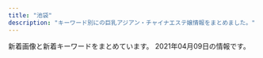 ```yaml
---
title: "池袋"
description: "キーワード別にの巨乳アジアン・チャイナエステ嬢情報をまとめました。"
---
```


新着画像と新着キーワードをまとめています。
2021年04月09日の情報です。

<DmmAffiliateIns />
<KeywordTable
  shops={
    [
    {
        "station": "JR\u6c60\u888b\u99c5\u6771\u53e3",
        "name": "\u6e80\u8db3\u5802",
        "url": "http://es-manzokudou.com/",
        "keywords": {
            "D": 7,
            "88": 2,
            "C": 10,
            "87": 8,
            "84": 1,
            "86": 7
        },
        "img_links": [
            "http://es-manzokudou.com/uploads/4a9bc6863322924a09070162269c7415.jpg",
            "http://es-manzokudou.com/uploads/7b043aa15c9a9920550a2b92ec6be546.jpg",
            "http://es-manzokudou.com/images/index_29.jpg",
            "http://es-manzokudou.com/uploads/200f500725d3f15233d981ad9b5e6b9a.jpg",
            "http://es-manzokudou.com/uploads/40fc21d31595f51aaf89793b1f68617b.jpg",
            "http://es-manzokudou.com/uploads/de54f16df04e0df8ae07ab990b8c9fd2.jpg",
            "http://es-manzokudou.com/uploads/d71f74498ca17396d022ba9a4df966f3.jpg",
            "http://es-manzokudou.com/images/index_11.jpg",
            "http://es-manzokudou.com/images/info_04.png",
            "http://es-manzokudou.com/uploads/4638ddb6f986a671b148647ba616100a.jpg",
            "http://es-manzokudou.com/images/link_09.jpg",
            "http://es-manzokudou.com/images/index_08.jpg",
            "http://es-manzokudou.com/images/index_13.jpg",
            "http://es-manzokudou.com/images/index_28.jpg",
            "http://es-manzokudou.com/images/info_07.png",
            "http://es-manzokudou.com/images/index_16.jpg",
            "http://es-manzokudou.com/uploads/13ab049cc45dea80b43d33b6b7108f00.jpg",
            "http://es-manzokudou.com/images/index_21.jpg",
            "http://es-manzokudou.com/images/index_19.jpg",
            "http://es-manzokudou.com/uploads/6d01aeb80d9d599f91829439c8d1cce9.jpg",
            "http://es-manzokudou.com/uploads/b7f36d45469210b381ecb79a0e05a347.jpg",
            "http://es-manzokudou.com/uploads/c7f77c3ead6ef13dab668a39ed78609c.jpg",
            "http://es-manzokudou.com/images/girls_09.jpg",
            "http://es-manzokudou.com/uploads/88aa8f906b0332cb40ad4429c8e7b758.jpg",
            "http://es-manzokudou.com/images/info_09.png",
            "http://es-manzokudou.com/images/info_02.png",
            "http://es-manzokudou.com/images/index_31.jpg",
            "http://es-manzokudou.com/uploads/f66d763bd48ac5f51969e4311ac7af5c.jpg",
            "http://es-manzokudou.com/images/index_27.jpg",
            "http://es-manzokudou.com/uploads/59a8a61377564fb64b48427e84e4243f.jpg",
            "http://es-manzokudou.com/uploads/ce9c20b274548d8d7fc88ffba3feb6b8.jpg",
            "http://es-manzokudou.com/uploads/e0558d7d118d3983ed620237423a6a17.jpg",
            "http://es-manzokudou.com/images/index_01.jpg",
            "http://es-manzokudou.com/uploads/1e5aff376576a255098bc7597386a028.jpg",
            "http://es-manzokudou.com/images/index_09.jpg",
            "http://es-manzokudou.com/uploads/801bf12e5eb5d7775a0d06c4314059a8.jpg",
            "http://www.cmfm2.jp/images/over_thumb_l.png",
            "http://es-manzokudou.com/uploads/33e3f16ac4ad0cce4991bcbf73f4ed57.jpg",
            "http://es-manzokudou.com/images/info_01.png",
            "http://es-manzokudou.com/images/index_06.jpg",
            "http://es-manzokudou.com/images/index_17.jpg",
            "http://es-manzokudou.com/uploads/8a1fb58d0b110680c2356994ca8efb25.jpg",
            "http://es-manzokudou.com/uploads/7284e4ffc051cbb8c074a8c30390ce68.jpg",
            "http://es-manzokudou.com/uploads/8ec0af3b4889c07ab76ccbed51b2b813.jpg",
            "http://es-manzokudou.com/images/index_05.jpg",
            "http://es-manzokudou.com/images/interior_10.jpg",
            "http://es-manzokudou.com/images/index_15.jpg",
            "http://es-manzokudou.com/uploads/209ba11412c2c128b5dfbdb8cfef6faa.jpg",
            "http://es-manzokudou.com/images/index_07.jpg",
            "http://es-manzokudou.com/images/service_10.jpg",
            "http://es-manzokudou.com/uploads/d0fdd8f6b16eaf7d5013c7d285fed2e3.jpg",
            "http://es-manzokudou.com/uploads/b3126b220ec550d17cf3d4ceaa0d5f91.jpg",
            "http://es-manzokudou.com/uploads/efbc511fca65f9baeae51ee52426cc0e.jpg",
            "http://es-manzokudou.com/images/info_05.png",
            "http://es-manzokudou.com/images/index_22.jpg",
            "http://es-manzokudou.com/uploads/da9811a4171f2ec42d7c9a8567e79d8c.jpg",
            "http://es-manzokudou.com/uploads/9f77b9b12f9cf11fcb013974ba368064.jpg",
            "http://es-manzokudou.com/images/index_04.jpg",
            "http://es-manzokudou.com/uploads/0796672f7c59948334658998a3c55cdb.jpg",
            "http://es-manzokudou.com/images/index_23.jpg",
            "http://es-manzokudou.com/uploads/275d5f397baa63db8424c86d5d6237cf.jpg",
            "http://es-manzokudou.com/uploads/dedff2c11ab7aaa841a9cf2747a8406c.jpg",
            "http://es-manzokudou.com/uploads/36735dc9d436a790f344c57635a3a44f.jpg",
            "http://es-manzokudou.com/uploads/c92c85411d427aeda4e82379f413bfc5.jpg",
            "http://es-manzokudou.com/uploads/356177edff3d3b7efc4a77022debc8aa.jpg",
            "http://es-manzokudou.com/uploads/e29aa67ee54566513e4e34114bfdc7b9.jpg",
            "http://es-manzokudou.com/images/interior_09.jpg",
            "http://es-manzokudou.com/images/girls_11.jpg",
            "http://es-manzokudou.com/uploads/62c2e989f1be95fc8e01be85b464d514.jpg",
            "http://es-manzokudou.com/uploads/848e0db3804d1d3c823537204d67f5aa.jpg",
            "http://es-manzokudou.com/uploads/0b1795e88117182a477ab05f88143541.jpg",
            "http://es-manzokudou.com/uploads/0d826c16062de1388c242e2f77eb7cd6.jpg",
            "http://es-manzokudou.com/uploads/d89fe15ae91cbe6757df76651ba2bafb.jpg",
            "http://es-manzokudou.com/uploads/6eeb47bf176bb33d310cc4b85e6877cd.jpg",
            "http://es-manzokudou.com/images/index_02.jpg",
            "http://es-manzokudou.com/images/index_14.jpg",
            "http://es-manzokudou.com/images/index_03.jpg",
            "http://es-manzokudou.com/images/index_24.jpg",
            "http://es-manzokudou.com/images/index_30.jpg",
            "http://es-manzokudou.com/images/service_09.jpg"
        ]
    },
    {
        "name": "\u30b9\u30de\u30a4\u30eb",
        "url": "http://iris.iest.info/",
        "station": "JR\u6c60\u888b\u99c5\u6771\u53e3",
        "keywords": {},
        "img_links": []
    },
    {
        "img_links": [
            "http://monaliza.xyz/images/gallery_image01b.jpg",
            "http://monaliza.xyz/images/yuki.jpg",
            "http://monaliza.xyz/images/top.jpg",
            "http://monaliza.xyz/images/r03.jpg",
            "http://monaliza.xyz/images/index_c2.jpg",
            "http://monaliza.xyz/images/index_c3.jpg",
            "http://monaliza.xyz/images/mobile.jpg",
            "http://monaliza.xyz/images/aoyi.jpg",
            "http://monaliza.xyz/images/index_c1.jpg",
            "http://monaliza.xyz/images/g7.jpg",
            "http://monaliza.xyz/images/r01.jpg",
            "http://monaliza.xyz/images/g6.jpg",
            "http://monaliza.xyz/images/r04.jpg",
            "http://monaliza.xyz/images/r02.jpg",
            "http://monaliza.xyz/images/g4.jpg"
        ],
        "url": "http://monaliza.xyz/",
        "keywords": {
            "C": 8
        },
        "name": "MONA\u30fbLIZA \u30e2\u30ca\u30fb\u30ea\u30b6",
        "station": "JR\u6c60\u888b\u99c5\u897f\u53e3"
    },
    {
        "img_links": [
            "http://www.coco-8.jp/_src/36741638/4.jpg",
            "http://www.coco-8.jp/_src/36742714/s2.jpg",
            "http://www.coco-8.jp/_src/36746320/sayuri.jpg",
            "http://www.coco-8.jp/_src/36746642/risa.jpg",
            "http://www.coco-8.jp/_src/49977785/wechatimg336_20201102105038881.jpg",
            "http://www.coco-8.jp/_src/36742460/3.jpg",
            "http://www.coco-8.jp/_src/37791754/smartselect_20191212-140919_wechat.jpg",
            "http://www.coco-8.jp/_src/36746692/g3.jpg",
            "http://www.coco-8.jp/_src/37791773/wechatimg437_20201113100952153.jpg",
            "http://www.coco-8.jp/_src/36742461/4.jpg",
            "http://www.coco-8.jp/_src/36742658/s1.jpg",
            "http://www.coco-8.jp/_src/36746633/lineline.png",
            "http://www.coco-8.jp/_src/36742462/5.jpg",
            "http://www.coco-8.jp/_src/36742791/s4.jpg",
            "http://www.coco-8.jp/_src/36742638/b.png",
            "http://www.coco-8.jp/_src/36745880/pic2.jpg",
            "http://www.coco-8.jp/_src/36746395/lineline.png",
            "http://www.coco-8.jp/_src/36742640/b.png",
            "http://www.coco-8.jp/_src/36746331/lineline.png",
            "http://www.coco-8.jp/_src/36741671/2.jpg",
            "http://www.coco-8.jp/_src/49977773/wechatimg437_20201113100952153.jpg",
            "http://www.coco-8.jp/_src/36742630/b.png",
            "http://www.coco-8.jp/_src/37791789/lineline.png",
            "http://www.coco-8.jp/_src/36742459/2.jpg",
            "http://www.coco-8.jp/_src/36742644/sayuri.jpg",
            "http://www.coco-8.jp/_src/49632559/wechatimg336_20201102105038881.jpg",
            "http://www.coco-8.jp/_src/36712010/sayuri.jpg",
            "http://www.coco-8.jp/_src/36741639/2.jpg",
            "http://www.coco-8.jp/_src/36745876/pic1.jpg",
            "http://www.coco-8.jp/_src/36746351/lineline.png",
            "http://www.coco-8.jp/_src/36746397/mei1.jpg",
            "http://www.coco-8.jp/_src/36813492/cam2.jpg",
            "http://www.coco-8.jp/_src/54960396/wechatimg955.jpg",
            "http://www.coco-8.jp/_src/36742458/1.jpg",
            "http://www.coco-8.jp/_src/36746682/g.jpg",
            "http://www.coco-8.jp/_src/36741678/down.png",
            "http://www.coco-8.jp/_src/36746398/mei1.jpg",
            "http://www.coco-8.jp/_src/36746641/risa.jpg",
            "http://www.coco-8.jp/_src/36746644/lineline.png",
            "http://www.coco-8.jp/_src/36741637/3.jpg",
            "http://www.coco-8.jp/_src/36746636/iwa1.jpg",
            "http://www.coco-8.jp/_src/36746346/maya.jpg",
            "http://www.coco-8.jp/_src/49977786/wechatimg336_20201102105038881.jpg",
            "http://www.coco-8.jp/_src/36742780/s3.jpg",
            "http://www.coco-8.jp/_src/36746714/b.png",
            "http://www.coco-8.jp/_src/36741670/1.jpg",
            "http://www.coco-8.jp/_src/36741636/5.jpg",
            "http://www.coco-8.jp/_src/36746704/g5.png",
            "http://www.coco-8.jp/_src/36815290/cam.png",
            "http://www.coco-8.jp/_src/36746379/aki.jpg",
            "http://www.coco-8.jp/_src/36746702/g6.jpg",
            "http://www.coco-8.jp/_src/36813493/cam2.jpg",
            "http://www.coco-8.jp/_src/54960394/lineline.png",
            "http://www.coco-8.jp/_src/54960364/wechatimg955.jpg",
            "http://www.coco-8.jp/_src/36746345/maya.jpg",
            "http://www.coco-8.jp/_src/36742636/b.png",
            "http://www.coco-8.jp/_src/36820891/cam3.png",
            "http://www.coco-8.jp/_src/36746732/road2.png",
            "http://www.coco-8.jp/_src/36742655/down.png",
            "http://www.coco-8.jp/_src/36741673/3.jpg",
            "http://www.coco-8.jp/_src/36741672/4.jpg",
            "http://www.coco-8.jp/_src/49977789/lineline.png",
            "http://www.coco-8.jp/_src/49977665/wechatimg437_20201113100952153.jpg",
            "http://www.coco-8.jp/_src/37791774/wechatimg437_20201113100952153.jpg",
            "http://www.coco-8.jp/_src/36741674/5.jpg",
            "http://www.coco-8.jp/_src/36820892/cam3.png",
            "http://www.coco-8.jp/_src/36746688/g2.jpg",
            "http://www.coco-8.jp/_src/36741640/1.jpg",
            "http://www.coco-8.jp/_src/54960393/wechatimg955.jpg",
            "http://www.coco-8.jp/_src/36743040/s5.jpg",
            "http://www.coco-8.jp/_src/36742642/b.png",
            "http://www.coco-8.jp/_src/36746380/aki.jpg",
            "http://www.coco-8.jp/_src/36746639/lineline.png",
            "http://www.coco-8.jp/_src/49632727/wechatimg336_20201102105038881.jpg",
            "http://www.coco-8.jp/_src/54960397/wechatimg955.jpg",
            "http://www.coco-8.jp/_src/36746635/iwa1.jpg"
        ],
        "url": "http://www.coco-8.jp/",
        "name": "CoCo8 \u30b3\u30b3\u30a8\u30a4\u30c8",
        "keywords": {
            "86": 2,
            "90": 1,
            "88": 1
        },
        "station": "JR\u6c60\u888b\u99c5\u897f\u53e3"
    },
    {
        "name": "\u53f0\u6e7e\u5e78\u904b\u30ea\u30e9\u30af\u30bc\u30fc\u30b7\u30e7\u30f3",
        "keywords": {},
        "img_links": [
            "http://esthe-treat.com/img/sys2.png",
            "http://esthe-treat.com/staff/natumi/01.jpg",
            "http://esthe-treat.com/img/tel.jpg",
            "http://esthe-treat.com/staff/mari/01.jpg",
            "http://esthe-treat.com/img/sysetc.png",
            "http://esthe-treat.com/img/t-t.jpg",
            "http://esthe-treat.com/img/pic.jpg",
            "http://esthe-treat.com/img/cam.jpg",
            "http://esthe-treat.com/img/pc.jpg",
            "http://esthe-treat.com/staff/yuyu/01.jpg",
            "http://esthe-treat.com/img/sys1.png",
            "http://esthe-treat.com/img/t-o.jpg",
            "http://esthe-treat.com/img/tit.jpg",
            "http://esthe-treat.com/img/t-a.jpg",
            "http://esthe-treat.com/img/add.jpg",
            "http://esthe-treat.com/staff/ami/01.jpg",
            "http://esthe-treat.com/img/botton.jpg",
            "http://esthe-treat.com/img/t-r.jpg",
            "http://esthe-treat.com/staff/rena/01.jpg",
            "http://esthe-treat.com/img/adrs.jpg",
            "http://esthe-treat.com/img/t-s.jpg",
            "http://esthe-treat.com/img/info.jpg"
        ],
        "station": "JR\u6c60\u888b\u99c5\u897f\u53e3",
        "url": "http://esthe-treat.com/"
    },
    {
        "keywords": {
            "D": 21,
            "C": 14,
            "83": 21,
            "85": 7,
            "86": 7
        },
        "station": "JR\u6c60\u888b\u99c5\u897f\u53e3",
        "img_links": [
            "http://koi.este.work/b_girl.png",
            "http://koi.este.work/tennai3.jpg",
            "http://koi.este.work/up_5_3_0.jpg",
            "http://koi.este.work/t3.jpg",
            "http://koi.este.work/tennai2.jpg",
            "http://momipara.jp/img/link/momi88.jpg",
            "http://koi.este.work/2/uploadimg/1577672563.jpg",
            "http://koi.este.work/b_news.png",
            "http://koi.este.work/top.jpg",
            "http://koi.este.work/tennai.png",
            "http://koi.este.work/t1.jpg",
            "http://koi.este.work/2/uploadimg/1601879728.jpg",
            "http://koi.este.work/2/uploadimg/1579481243.jpg",
            "http://koi.este.work/tennai4.jpg",
            "http://koi.este.work/2/uploadimg/1565558725.jpg",
            "http://koi.este.work/mens-esthe.png"
        ],
        "url": "http://koi.este.work/",
        "name": "\u604b"
    },
    {
        "url": "https://www.relax-es.net/",
        "name": "New RELAX TIME",
        "keywords": {
            "D": 51,
            "89": 59,
            "88": 56,
            "C": 32,
            "87": 22,
            "F": 31,
            "90": 9,
            "E": 63
        },
        "img_links": [
            "https://www.relax-es.net/img/num3.png",
            "https://www.relax-es.net/w160-p400/img/uploadfile/imgpc01601602443.jpg",
            "https://www.relax-es.net/w200-p300/img/uploadfile/imgpc01601942092.jpg",
            "https://www.relax-es.net/img/uploadfile/imgpc01601602970.jpg",
            "https://www.relax-es.net/img/companioncoment.png",
            "https://www.relax-es.net/w90-p90/img/uploadfile/imgpc01601602443.jpg",
            "https://www.relax-es.net/img/bana04.jpg",
            "https://www.relax-es.net/w200-p300/img/uploadfile/imgpc01601602326.jpg",
            "https://www.relax-es.net/img/uploadfile/imgpc01601602443.jpg",
            "https://www.relax-es.net/w160-p400/img/uploadfile/imgpc01601942092.jpg",
            "https://www.relax-es.net/w160-p400/img/uploadfile/imgpc01601602269.jpg",
            "https://www.relax-es.net/w90-p90/img/uploadfile/imgpc01601942165.jpg",
            "https://www.relax-es.net/img/uploadfile/imgpc01601942105.jpg",
            "https://www.relax-es.net/img/num5.png",
            "https://www.relax-es.net/img/bana01.jpg",
            "https://www.relax-es.net/w160-p400/img/uploadfile/imgpc01601942123.jpg",
            "https://www.relax-es.net/w160-p400/img/uploadfile/imgpc01601603008.jpg",
            "https://www.relax-es.net/img/uploadfile/imgpc01601602188.jpg",
            "https://www.relax-es.net/w90-p90/img/uploadfile/imgpc01608535915.jpg",
            "https://www.relax-es.net/img/uploadfile/imgpc01601602326.jpg",
            "https://www.relax-es.net/img/uploadfile/imgpc01608535716.jpg",
            "https://www.relax-es.net/img/uploadfile/imgpc01601603008.jpg",
            "https://www.relax-es.net/img/uploadfile/img_1601600792.jpg",
            "https://www.relax-es.net/img/kantan.jpg",
            "https://www.relax-es.net/img/uploadfile/imgpc01601602890.jpg",
            "https://www.relax-es.net/img/uploadfile/imgpc01601942142.jpg",
            "https://www.relax-es.net/img/bana03.jpg",
            "https://www.relax-es.net/img/s/area04.png",
            "https://www.relax-es.net/w200-p300/img/uploadfile/imgpc01601602676.jpg",
            "https://www.relax-es.net/img/num2.png",
            "https://www.relax-es.net/w90-p90/img/uploadfile/imgpc01601602676.jpg",
            "https://www.relax-es.net/w160-p400/img/uploadfile/imgpc01601942105.jpg",
            "https://www.relax-es.net/img/uploadfile/imgpc01601601781.jpg",
            "https://www.relax-es.net/img/uploadfile/imgpc01601602676.jpg",
            "https://www.relax-es.net/img/uploadfile/imgpc01601602269.jpg",
            "https://www.relax-es.net/img/area.jpg",
            "https://www.relax-es.net/img/uploadfile/img_1601600707.jpg",
            "https://www.relax-es.net/w160-p400/img/uploadfile/imgpc01601602761.jpg",
            "https://www.relax-es.net/w200-p300/img/uploadfile/imgpc01601942142.jpg",
            "https://www.relax-es.net/w300-p200/img/uploadfile/imgpc01601942105.jpg",
            "https://www.relax-es.net/img/uploadfile/imgpc01608535915.jpg",
            "https://www.relax-es.net/img/bana07.jpg",
            "https://www.relax-es.net/w160-p400/img/uploadfile/imgpc01608535826.jpg",
            "https://www.relax-es.net/img/syscard.png",
            "https://www.relax-es.net/img/uploadfile/imgpc01601602761.jpg",
            "https://www.relax-es.net/img/uploadfile/imgpc01601601975.jpg",
            "https://www.relax-es.net/img/s/area02.png",
            "https://www.relax-es.net/img/bana10.jpg",
            "https://www.relax-es.net/w200-p300/img/uploadfile/imgpc01601942105.jpg",
            "https://www.relax-es.net/img/uploadfile/imgpc01601942092.jpg",
            "https://www.relax-es.net/w160-p400/img/uploadfile/imgpc01601602403.jpg",
            "https://www.relax-es.net/w160-p400/img/uploadfile/imgpc01601602970.jpg",
            "https://www.relax-es.net/img/bana05.jpg",
            "https://www.relax-es.net/w160-p400/img/uploadfile/imgpc01601602326.jpg",
            "https://www.relax-es.net/w160-p400/img/uploadfile/imgpc01601602188.jpg",
            "https://www.relax-es.net/w160-p400/img/uploadfile/imgpc01601602890.jpg",
            "https://www.relax-es.net/w200-p300/img/uploadfile/imgpc01601602890.jpg",
            "https://www.relax-es.net/w160-p400/img/uploadfile/imgpc01601601781.jpg",
            "https://www.relax-es.net/img/uploadfile/imgpc01608535783.jpg",
            "https://www.relax-es.net/img/icon/new.png",
            "https://www.relax-es.net/w200-p80/img/uploadfile/imgpc01601942105.jpg",
            "https://www.relax-es.net/img/bana02.jpg",
            "https://www.relax-es.net/img/num4.png",
            "https://www.relax-es.net/w160-p400/img/uploadfile/imgpc01608535716.jpg",
            "https://www.relax-es.net/w200-p300/img/uploadfile/imgpc01601601781.jpg",
            "https://www.relax-es.net/img/uploadfile/imgpc01601942165.jpg",
            "https://www.relax-es.net/img/s/area03.png",
            "https://www.relax-es.net/w200-p300/img/uploadfile/imgpc01608535915.jpg",
            "https://www.relax-es.net/img/s/area05.png",
            "https://www.relax-es.net/w300-p200/img/uploadfile/imgpc01601602761.jpg",
            "https://www.relax-es.net/w160-p400/img/uploadfile/imgpc01608535915.jpg",
            "https://www.relax-es.net/w160-p400/img/uploadfile/imgpc01601942165.jpg",
            "https://www.relax-es.net/w90-p90/img/uploadfile/imgpc01601942105.jpg",
            "https://www.relax-es.net/img/s/area06.png",
            "https://www.relax-es.net/w200-p300/img/uploadfile/imgpc01601942123.jpg",
            "https://www.relax-es.net/img/uploadfile/imgpc01601942123.jpg",
            "https://www.relax-es.net/w160-p400/img/uploadfile/imgpc01601942142.jpg",
            "https://www.relax-es.net/w230-p230/img/uploadfile/img_1601600792.jpg",
            "https://www.relax-es.net/img/num1.png",
            "https://www.relax-es.net/w160-p400/img/uploadfile/imgpc01601602676.jpg",
            "https://www.relax-es.net/img/uploadfile/1601603998.png",
            "https://www.relax-es.net/w90-p90/img/uploadfile/imgpc01601942092.jpg",
            "https://www.relax-es.net/img/s/area01.png",
            "https://www.relax-es.net/w160-p400/img/uploadfile/imgpc01608535783.jpg",
            "https://www.relax-es.net/w160-p400/img/uploadfile/imgpc01601602016.jpg",
            "https://www.relax-es.net/w160-p400/img/uploadfile/imgpc01601601975.jpg"
        ],
        "station": "JR\u6c60\u888b\u99c5\u897f\u53e3(\u5317)"
    },
    {
        "keywords": {},
        "name": "\u6e80\u6708\u5802",
        "img_links": [],
        "url": "http://mangetsudou.tyo.cm/",
        "station": "JR\u6c60\u888b\u99c5\u897f\u53e3"
    },
    {
        "station": "JR\u6c60\u888b\u99c5\u897f\u53e3(\u5317)",
        "name": "\u30b7\u30e3\u30fc\u30ed\u30c3\u30c8\u59eb",
        "img_links": [
            "http://www.i-rlx.info/images/index_10.jpg",
            "http://www.i-rlx.info/images/info_16.jpg",
            "http://www.i-rlx.info/images/upload/ac8e7ec3ac179feb.jpg",
            "http://www.i-rlx.info/images/upload/eeb5d9caa554018e.jpg",
            "http://www.i-rlx.info/images/upload/22c78aefa047b678.jpg",
            "http://www.i-rlx.info/images/rec.jpg",
            "http://www.i-rlx.info/images/upload/thumb/888936484d714117.jpg",
            "http://www.i-rlx.info/girl/01.jpg",
            "http://www.i-rlx.info/girl/06.jpg",
            "http://www.i-rlx.info/images/upload/thumb/bb8a47bc98c64e87.jpg",
            "http://www.i-rlx.info/images/upload/thumb/bb2bfea87a6127cc.jpg",
            "http://www.i-rlx.info/images/upload/3a57edcf235cfd8e.jpg",
            "http://www.i-rlx.info/images/upload/thumb/ac8e7ec3ac179feb.jpg",
            "http://www.i-rlx.info/images/index_20.jpg",
            "http://www.i-rlx.info/images/upload/c3c01fea3cdcaa08.jpg",
            "http://www.i-rlx.info/images/index_28.jpg",
            "http://www.i-rlx.info/images/index_22.jpg",
            "http://www.i-rlx.info/images/index_11.jpg",
            "http://www.i-rlx.info/images/sub_18.jpg",
            "http://www.i-rlx.info/images/index_24.jpg",
            "http://www.i-rlx.info/images/upload/thumb/b0bbe23232bed8aa.jpg",
            "http://www.i-rlx.info/girl/08.jpg",
            "http://www.i-rlx.info/images/upload/7d800b2f3fde617b.jpg",
            "http://www.i-rlx.info/images/index_31.jpg",
            "http://www.i-rlx.info/images/index_34.jpg",
            "http://www.i-rlx.info/i/room/r03.jpg",
            "http://www.i-rlx.info/images/index_26.jpg",
            "http://www.i-rlx.info/images/upload/b0bbe23232bed8aa.jpg",
            "http://www.i-rlx.info/images/03.jpg",
            "http://www.i-rlx.info/images/upload/bc0752fe4e53b8c6.jpg",
            "http://www.i-rlx.info/images/upload/bb2bfea87a6127cc.jpg",
            "http://www.i-rlx.info/images/upload/thumb/7d800b2f3fde617b.jpg",
            "http://www.i-rlx.info/i/girl/02.jpg",
            "http://www.i-rlx.info/images/index_01.jpg",
            "http://www.i-rlx.info/images/index_04.jpg",
            "http://www.i-rlx.info/images/upload/thumb/3a57edcf235cfd8e.jpg",
            "http://www.i-rlx.info/images/index_07.jpg",
            "http://www.i-rlx.info/images/index_35_01.jpg",
            "http://www.i-rlx.info/images/index_27.jpg",
            "http://www.i-rlx.info/images/upload/dc8f1b616e622b2a.jpg",
            "http://www.i-rlx.info/i/room/r04.jpg",
            "http://www.i-rlx.info/images/index_33.jpg",
            "http://www.i-rlx.info/i/room/r02.jpg",
            "http://www.i-rlx.info/images/index_17.jpg",
            "http://www.i-rlx.info/images/index_14.jpg",
            "http://www.i-rlx.info/images/index_12.jpg",
            "http://www.i-rlx.info/images/upload/19b76df66faf0b12.jpg",
            "http://www.i-rlx.info/images/upload/thumb/22c78aefa047b678.jpg",
            "http://www.i-rlx.info/images/upload/thumb/4d0e657eefdddf42.jpg",
            "http://www.i-rlx.info/images/upload/thumb/95e8548329763630.jpg",
            "http://www.i-rlx.info/images/index_02.jpg",
            "http://www.i-rlx.info/images/index_21.jpg",
            "http://www.i-rlx.info/images/upload/9e42414005a99f48.jpg",
            "http://www.i-rlx.info/i/girl/03.jpg",
            "http://www.i-rlx.info/girl/018.jpg",
            "http://www.i-rlx.info/images/info.jpg",
            "http://www.i-rlx.info/images/index_08.jpg",
            "http://www.i-rlx.info/images/index_23.jpg",
            "http://www.i-rlx.info/images/upload/95e8548329763630.jpg",
            "http://www.i-rlx.info/i/girl/01.jpg",
            "http://www.i-rlx.info/images/index_39.jpg",
            "http://www.i-rlx.info/girl/07.jpg",
            "http://www.i-rlx.info/images/upload/thumb/d9467bde93e01a59.jpg",
            "http://www.i-rlx.info/i/room/r01.jpg",
            "http://www.i-rlx.info/images/index_06.jpg",
            "http://www.i-rlx.info/images/index_29.jpg",
            "http://www.i-rlx.info/images/index_09.jpg",
            "http://www.i-rlx.info/images/upload/thumb/549fe7e03db1e8fc.jpg",
            "http://www.i-rlx.info/girl/04.jpg",
            "http://www.i-rlx.info/images/upload/7b4c8b9d49e714ee.jpg",
            "http://www.i-rlx.info/images/upload/bb8a47bc98c64e87.jpg",
            "http://www.i-rlx.info/images/upload/thumb/bc0752fe4e53b8c6.jpg",
            "http://www.i-rlx.info/images/upload/thumb/7b4c8b9d49e714ee.jpg",
            "http://www.i-rlx.info/girl/05.jpg",
            "http://www.i-rlx.info/images/upload/thumb/9e42414005a99f48.jpg",
            "http://www.i-rlx.info/images/index_37.jpg",
            "http://www.i-rlx.info/images/upload/888936484d714117.jpg",
            "http://www.i-rlx.info/images/index_13.jpg",
            "http://www.i-rlx.info/images/sub_21.jpg",
            "http://www.i-rlx.info/images/index_15.jpg",
            "http://www.i-rlx.info/images/upload/thumb/c3c01fea3cdcaa08.jpg",
            "http://www.i-rlx.info/i/girl/05.jpg",
            "http://www.i-rlx.info/images/index_18.jpg",
            "http://www.i-rlx.info/images/upload/thumb/eeb5d9caa554018e.jpg",
            "http://www.i-rlx.info/images/upload/d9467bde93e01a59.jpg",
            "http://www.i-rlx.info/images/upload/thumb/dc8f1b616e622b2a.jpg",
            "http://www.i-rlx.info/images/index_19.jpg",
            "http://www.i-rlx.info/images/upload/549fe7e03db1e8fc.jpg",
            "http://www.i-rlx.info/images/index_30.jpg",
            "http://www.i-rlx.info/i/girl/04.jpg",
            "http://www.i-rlx.info/images/staff_16.jpg",
            "http://www.i-rlx.info/images/upload/thumb/5f15caf7f272770f.jpg",
            "http://www.i-rlx.info/girl/017.jpg",
            "http://www.i-rlx.info/images/upload/thumb/19b76df66faf0b12.jpg",
            "http://www.i-rlx.info/girl/02.jpg",
            "http://www.i-rlx.info/images/index_03.jpg",
            "http://www.i-rlx.info/images/rec_16.jpg",
            "http://www.i-rlx.info/images/upload/4d0e657eefdddf42.jpg",
            "http://www.i-rlx.info/images/index_36.jpg",
            "http://www.i-rlx.info/images/upload/5f15caf7f272770f.jpg"
        ],
        "url": "http://www.i-rlx.info/",
        "keywords": {
            "C": 20,
            "82": 2,
            "89": 3,
            "86": 3,
            "E": 1,
            "85": 10,
            "87": 1,
            "88": 1,
            "D": 4
        }
    },
    {
        "url": "https://www.aroma-angels.net/",
        "img_links": [
            "https://www.aroma-angels.net/images/mt_10_1_506.jpg",
            "https://www.aroma-angels.net/asset/img/spacer300x450.png",
            "https://www.aroma-angels.net/images/up_5_13_0.jpg",
            "https://www.aroma-angels.net/images/ml_11_1_960.jpg",
            "https://www.aroma-angels.net/images/mt_10_1_105.jpg",
            "https://www.aroma-angels.net/images/mt_10_1_446.jpg",
            "https://www.aroma-angels.net/images/up_5_27_0.jpg",
            "https://www.aroma-angels.net/images/up_5_12_0.jpg",
            "https://www.aroma-angels.net/images/ml_11_1_144.jpg",
            "https://www.aroma-angels.net/images/mt_10_1_505.jpg",
            "https://www.aroma-angels.net/images/ml_11_1_1338.jpg",
            "https://www.aroma-angels.net/images/mc_1_1_446.jpg",
            "https://www.aroma-angels.net/images/ml_11_1_445.jpg",
            "https://www.aroma-angels.net/images/up_5_10_0.jpg",
            "https://www.aroma-angels.net/images/mc_1_2_268.jpg",
            "https://www.aroma-angels.net/images/mc_1_2_144.jpg",
            "https://www.aroma-angels.net/images/mc_1_2_1092.jpg",
            "https://www.aroma-angels.net/asset/img/spacer900x360.png",
            "https://www.aroma-angels.net/images/ml_11_1_239.jpg",
            "https://www.aroma-angels.net/images/mc_1_3_314.jpg",
            "https://www.aroma-angels.net/images/up_5_26_0.jpg",
            "https://www.aroma-angels.net/images/link/link_34.jpg",
            "https://www.aroma-angels.net/images/mc_1_1_105.jpg",
            "https://www.aroma-angels.net/images/mt_10_1_144.jpg",
            "https://www.aroma-angels.net/images/up_5_15_0.jpg",
            "https://www.aroma-angels.net/images/mt_10_1_508.jpg",
            "https://www.aroma-angels.net/images/ml_11_1_1285.jpg",
            "https://www.aroma-angels.net/images/mc_1_1_505.jpg",
            "https://www.aroma-angels.net/images/up_5_6_0.jpg",
            "https://www.aroma-angels.net/images/link/link_15.jpg",
            "https://www.aroma-angels.net/images/up_5_18_0.jpg",
            "https://www.aroma-angels.net/images/ml_11_1_446.jpg",
            "https://www.aroma-angels.net/images/mc_1_1_314.jpg",
            "https://www.aroma-angels.net/images/ml_11_1_882.jpg",
            "https://www.aroma-angels.net/images/ml_11_1_2202.jpg",
            "https://www.aroma-angels.net/asset/img/top.jpg",
            "https://www.aroma-angels.net/images/mc_1_1_508.jpg",
            "https://www.aroma-angels.net/images/ml_11_1_507.jpg",
            "https://www.aroma-angels.net/images/ml_11_1_508.jpg",
            "https://www.aroma-angels.net/images/mc_1_1_882.jpg",
            "https://www.aroma-angels.net/images/mc_1_1_1092.jpg",
            "https://estama.jp/assets_new/default/pc/img/page/link/estama_200_40.png",
            "https://www.aroma-angels.net/images/ml_11_1_268.jpg",
            "https://www.aroma-angels.net/images/up_5_22_0.jpg",
            "https://www.aroma-angels.net/images/ml_11_1_240.jpg",
            "https://www.aroma-angels.net/images/link/link_27.jpg",
            "https://www.aroma-angels.net/images/up_5_25_0.jpg",
            "https://www.aroma-angels.net/images/mc_1_1_2202.jpg",
            "https://www.aroma-angels.net/images/up_5_7_0.jpg",
            "https://www.aroma-angels.net/images/ml_11_1_105.jpg",
            "https://www.aroma-angels.net/images/ml_11_1_1698.jpeg",
            "https://www.aroma-angels.net/images/up_5_19_0.jpg",
            "https://www.aroma-angels.net/images/ml_11_1_425.jpg",
            "https://menlog.net/link/menlog20040.jpg",
            "https://www.aroma-angels.net/images/up_5_9_0.jpg",
            "https://www.aroma-angels.net/images/mt_10_1_1092.jpg",
            "https://www.aroma-angels.net/images/ml_11_1_241.jpg",
            "https://www.aroma-angels.net/images/mc_1_2_960.jpg",
            "https://www.aroma-angels.net/images/up_5_8_0.jpg",
            "https://www.aroma-angels.net/asset/img/top2.jpg",
            "https://www.aroma-angels.net/images/ml_11_1_208.jpg",
            "https://www.aroma-angels.net/images/mc_1_1_506.jpg",
            "https://www.aroma-angels.net/images/link/link_19.jpg",
            "https://www.aroma-angels.net/asset/img/spacer_gallery.png",
            "https://www.aroma-angels.net/images/mc_1_1_960.jpg",
            "https://www.aroma-angels.net/images/ml_11_1_1272.jpg",
            "https://www.aroma-angels.net/images/mc_1_2_314.jpg",
            "https://www.aroma-angels.net/images/ml_11_1_314.jpg",
            "https://www.aroma-angels.net/images/mc_1_1_268.jpg",
            "https://www.aroma-angels.net/images/link/link_31.jpg",
            "https://www.aroma-angels.net/images/mc_1_2_105.jpg",
            "https://www.aroma-angels.net/images/mc_1_1_425.jpg",
            "https://www.aroma-angels.net/images/mc_1_2_445.jpg",
            "https://www.aroma-angels.net/images/up_5_17_0.jpg",
            "https://www.aroma-angels.net/images/mc_1_1_1411.jpg",
            "https://www.aroma-angels.net/images/mc_1_1_445.jpg",
            "https://www.aroma-angels.net/images/up_5_14_0.jpg",
            "https://www.aroma-angels.net/images/up_5_5_0.jpg",
            "https://www.aroma-angels.net/images/ml_11_1_506.jpg",
            "https://www.aroma-angels.net/images/mc_1_1_144.jpg",
            "https://www.aroma-angels.net/images/ml_11_1_1411.jpg",
            "https://www.aroma-angels.net/images/ml_11_1_1064.jpg",
            "https://www.aroma-angels.net/images/ml_11_1_1092.jpg",
            "https://www.aroma-angels.net/images/ml_11_1_505.jpg",
            "https://www.aroma-angels.net/images/up_5_23_0.jpg",
            "https://www.aroma-angels.net/images/up_5_11_0.jpeg"
        ],
        "name": "AromaAngels\uff5e\u6c60\u888b\u30a2\u30ed\u30de\u30a8\u30f3\u30b8\u30a7\u30eb\u30ba\uff5e",
        "station": "JR\u6c60\u888b\u99c5\u897f\u53e3",
        "keywords": {
            "E": 3,
            "87": 6,
            "D": 15,
            "86": 5,
            "C": 45,
            "83": 1,
            "88": 6,
            "85": 13
        }
    },
    {
        "url": "http://manian-ikebukuro.com/",
        "station": "JR\u6c60\u888b\u99c5\u6771\u53e3",
        "img_links": [
            "http://manian-ikebukuro.com/img/spSite.jpg",
            "http://manian-ikebukuro.com/image/cast/cast_77_1_s.jpg",
            "http://manian-ikebukuro.com/image/cast/cast_74_1_s.jpg",
            "http://manian-ikebukuro.com/image/cast/cast_68_1_s.jpg",
            "http://manian-ikebukuro.com/image/cast/cast_64_1_l.jpg",
            "http://manian-ikebukuro.com/image/cast/cast_74_2_l.jpg",
            "http://manian-ikebukuro.com/img/tel.png",
            "http://manian-ikebukuro.com/image/cast/cast_63_1_s.jpg",
            "http://manian-ikebukuro.com/image/cast/cast_67_1_s.jpg",
            "http://manian-ikebukuro.com/img/QRcode.png",
            "http://manian-ikebukuro.com/image/cast/cast_70_1_l.jpg",
            "http://manian-ikebukuro.com/image/cast/cast_47_2_l.jpg",
            "http://manian-ikebukuro.com/image/cast/10x10.jpg",
            "http://manian-ikebukuro.com/image/cast/cast_69_2_l.jpg",
            "http://manian-ikebukuro.com/image/cast/cast_64_2_l.jpg",
            "http://manian-ikebukuro.com/image/cast/cast_75_1_l.jpg",
            "http://manian-ikebukuro.com/image/cast/cast_2_1_s.jpg",
            "http://manian-ikebukuro.com/image/cast/cast_73_1_l.jpg",
            "http://manian-ikebukuro.com/image/cast/cast_2_2_l.jpg",
            "http://manian-ikebukuro.com/image/cast/cast_70_2_l.jpg",
            "http://manian-ikebukuro.com/img/pickupGirl.png",
            "http://manian-ikebukuro.com/image/cast/cast_75_1_s.jpg",
            "http://manian-ikebukuro.com/image/cast/cast_68_2_l.jpg",
            "http://manian-ikebukuro.com/img/header0.jpg",
            "http://manian-ikebukuro.com/img/line1.jpg",
            "http://manian-ikebukuro.com/image/cast/cast_2_1_l.jpg",
            "http://manian-ikebukuro.com/image/cast/cast_73_2_l.jpg",
            "http://manian-ikebukuro.com/image/cast/cast_71_1_s.jpg",
            "http://manian-ikebukuro.com/image/cast/cast_74_1_l.jpg",
            "http://manian-ikebukuro.com/img/bar_profile.png",
            "http://manian-ikebukuro.com/image/cast/cast_6_1_s.jpg",
            "http://manian-ikebukuro.com/image/cast/cast_75_2_l.jpg",
            "http://manian-ikebukuro.com/image/cast/cast_69_1_s.jpg",
            "http://manian-ikebukuro.com/image/cast/cast_47_1_s.jpg",
            "http://manian-ikebukuro.com/image/cast/cast_80_1_s.jpg",
            "http://manian-ikebukuro.com/image/cast/cast_68_1_l.jpg",
            "http://manian-ikebukuro.com/img/news1.png",
            "http://manian-ikebukuro.com/image/cast/cast_77_1_l.jpg",
            "http://manian-ikebukuro.com/img/news3.png",
            "http://manian-ikebukuro.com/img/bar_staff.png",
            "http://manian-ikebukuro.com/sp/img/tel.png",
            "http://manian-ikebukuro.com/image/cast/cast_80_1_l.jpg",
            "http://manian-ikebukuro.com/image/cast/cast_73_1_s.jpg",
            "http://manian-ikebukuro.com/image/cast/cast_77_2_l.jpg",
            "http://manian-ikebukuro.com/image/cast/cast_69_1_l.jpg",
            "http://manian-ikebukuro.com/image/cast/cast_70_1_s.jpg",
            "http://manian-ikebukuro.com/image/cast/cast_80_2_l.jpg",
            "http://manian-ikebukuro.com/image/cast/cast_47_1_l.jpg",
            "http://manian-ikebukuro.com/image/cast/cast_64_1_s.jpg"
        ],
        "name": "\u6d17\u4f53\u30de\u30cb\u30a2",
        "keywords": {}
    },
    {
        "name": "\u30a2\u30ef\u56fd\u515a",
        "url": "http://awakoku.net/",
        "station": "JR\u6c60\u888b\u99c5\u897f\u53e3",
        "img_links": [
            "http://awakoku.net/girls/aya1.jpg",
            "http://awakoku.net/girls/saki1.jpg",
            "http://awakoku.net/girls/hana1.jpg",
            "http://awakoku.net/girls/nana1.jpg",
            "http://awakoku.net/girls/yuri2.jpg",
            "http://awakoku.net/topics/img/8-1.jpg",
            "http://awakoku.net/girls/kana2.jpg",
            "http://awakoku.net/girls/yumi.jpg",
            "http://awakoku.net/girls/ami1.jpg",
            "http://awakoku.net/girls/nana2.jpg",
            "http://awakoku.net/girls/mina2.jpg",
            "http://awakoku.net/girls/yuri1.jpg",
            "http://awakoku.net/image/pickup.jpg",
            "http://awakoku.net/girls/noimage.jpg",
            "http://awakoku.net/girls/misaki2.jpg",
            "http://manpuku-web2.sakura.ne.jp/awakoku/image/header.jpg",
            "http://awakoku.net/girls/hana2.jpg",
            "http://awakoku.net/girls/nagisa2.jpg",
            "http://awakoku.net/girls/mina1.jpg",
            "http://awakoku.net/girls/misaki1.jpg",
            "http://awakoku.net/girls/nagisa1.jpg",
            "http://awakoku.net/topics/img/9-1.jpg",
            "http://awakoku.net/topics/img/7-1.jpg",
            "http://awakoku.net/girls/kana1.jpg"
        ],
        "keywords": {
            "86": 1,
            "C": 20,
            "88": 2,
            "85": 2,
            "F": 1,
            "E": 1,
            "87": 2,
            "83": 3,
            "84": 2
        }
    },
    {
        "station": "JR\u6c60\u888b\u99c5\u897f\u53e3(\u5317)",
        "keywords": {
            "86": 17,
            "87": 8,
            "D": 11,
            "C": 29,
            "E": 3
        },
        "url": "http://www.yurari-massage.work/",
        "img_links": [
            "http://www.yurari-massage.work/img/m3.jpg",
            "http://www.yurari-massage.work/img/st19.jpg",
            "http://www.yurari-massage.work/img/m4.jpg",
            "http://www.yurari-massage.work/img/head.jpg",
            "http://www.yurari-massage.work/img/campian.jpg",
            "http://www.yurari-massage.work/img/st027.jpg",
            "http://www.yurari-massage.work/img/st017.jpg",
            "http://www.yurari-massage.work/img/m5.jpg",
            "http://www.yurari-massage.work/img/sta26.jpg",
            "http://www.yurari-massage.work/img/st17.jpg",
            "http://www.yurari-massage.work/img/st021.jpg",
            "http://www.yurari-massage.work/img/st7.jpg",
            "http://www.yurari-massage.work/img/r9.jpg",
            "http://www.yurari-massage.work/img/sta25.jpg",
            "http://www.yurari-massage.work/img/sta21.jpg",
            "http://www.yurari-massage.work/img/st28.jpg",
            "http://www.yurari-massage.work/img/m2.jpg",
            "http://www.yurari-massage.work/img/m60.jpg",
            "http://www.yurari-massage.work/img/m20.jpg",
            "http://www.yurari-massage.work/img/sta28.jpg",
            "http://www.yurari-massage.work/img/st022.jpg",
            "http://www.yurari-massage.work/img/m50.jpg",
            "http://www.yurari-massage.work/img/st26.jpg",
            "http://www.yurari-massage.work/img/sta4.jpg",
            "http://www.yurari-massage.work/img/nos.jpg",
            "http://www.yurari-massage.work/img/st25.jpg",
            "http://www.yurari-massage.work/img/st11.jpg",
            "http://www.yurari-massage.work/img/st27.jpg",
            "http://www.yurari-massage.work/img/st026.jpg",
            "http://www.yurari-massage.work/img/sta7.jpg",
            "http://www.yurari-massage.work/img/m10.jpg",
            "http://www.yurari-massage.work/img/st21.jpg",
            "http://www.yurari-massage.work/img/st22.jpg",
            "http://www.yurari-massage.work/img/m30.jpg",
            "http://www.yurari-massage.work/img/m1.jpg",
            "http://www.yurari-massage.work/img/m40.jpg",
            "http://www.yurari-massage.work/img/sta27.jpg",
            "http://www.yurari-massage.work/img/sta22.jpg",
            "http://www.yurari-massage.work/img/st07.jpg",
            "http://www.yurari-massage.work/img/st4.jpg",
            "http://www.yurari-massage.work/img/m6.jpg",
            "http://www.yurari-massage.work/img/mobile.png"
        ],
        "name": "\u3086\u3089\u308a"
    },
    {
        "url": "https://honeybee2.com/",
        "station": "JR\u6c60\u888b\u99c5\u897f\u53e3(\u5317)",
        "img_links": [
            "https://honeybee2.com/images/icon_ranking_05.png",
            "https://honeybee2.com/images_staff/60/032207120681.jpg",
            "https://honeybee2.com/images/bnr_side_concept.png",
            "https://honeybee2.com/images/bnr_160_45.jpg",
            "https://honeybee2.com/images/vis_profileframe.png",
            "https://honeybee2.com/images_staff/168/111318504622.jpg",
            "https://honeybee2.com/images/img_info_02.png",
            "https://honeybee2.com/images/img_gallery_03.png",
            "https://honeybee2.com/images/pagetop_off.png",
            "https://honeybee2.com/images_staff/142/060611173967.jpg",
            "https://honeybee2.com/images_staff/142/060611265633.jpg",
            "https://honeybee2.com/images/img_info_01.png",
            "https://honeybee2.com/images/icon_ranking_03.png",
            "https://honeybee2.com/images_staff/150/091115052227.jpg",
            "https://honeybee2.com/images/img_gallery_04.png",
            "https://honeybee2.com/images/img_gallery_06.png",
            "https://honeybee2.com/images_staff/99/011420365888.jpg",
            "https://honeybee2.com/images/bnr_88_31.jpg",
            "https://honeybee2.com/images_staff/99/110211050217.jpg",
            "https://honeybee2.com/images_staff/134/041314054720.jpg",
            "https://honeybee2.com/images/bnr_468_60.jpg",
            "https://honeybee2.com/images/img_gallery_02.png",
            "https://honeybee2.com/images/img_info_03.png",
            "https://honeybee2.com/images_staff/117/082321050834.jpg",
            "https://honeybee2.com/images_staff/111/070714141435.jpg",
            "https://honeybee2.com/images/icon_ranking_01.png",
            "https://honeybee2.com/images/btn_next.png",
            "https://honeybee2.com/images_staff/136/041523165620.jpg",
            "https://honeybee2.com/images/img_info.png",
            "https://honeybee2.com/images/icon_ranking_04.png",
            "https://honeybee2.com/images_staff/111/070714174922.jpg",
            "https://honeybee2.com/images/img_gallery_01.png",
            "https://honeybee2.com/images/bnr_side_card.png",
            "https://honeybee2.com/images/img_gallery_05.png",
            "https://honeybee2.com/images_staff/60/032207115986.jpg",
            "https://honeybee2.com/images_staff/117/082320544428.jpg",
            "https://honeybee2.com/images_staff/136/041522461779.jpg",
            "https://honeybee2.com/images/btn_back.png",
            "https://honeybee2.com/images_staff/134/041314164177.jpg",
            "https://honeybee2.com/images/no_image.jpg",
            "https://honeybee2.com/images/vis_castframe_01.png",
            "https://honeybee2.com/images/bnr_200_40.jpg",
            "https://honeybee2.com/images_staff/150/091116274617.jpg",
            "https://honeybee2.com/images_staff/168/111319171076.jpg"
        ],
        "name": "\u30cf\u30cb\u30fc\u30d3\u30fc",
        "keywords": {
            "83": 106,
            "85": 106,
            "D": 159,
            "82": 56,
            "84": 159,
            "C": 215
        }
    },
    {
        "img_links": [
            "http://new-paradise.net/images/g0.jpg",
            "http://new-paradise.net/images/a5.jpg",
            "http://new-paradise.net/images/zi_staff.png",
            "http://new-paradise.net/images/a7.jpg",
            "http://new-paradise.net/images/a3.jpg",
            "http://new-paradise.net/images/up.png",
            "http://new-paradise.net/images/r3.jpg",
            "http://new-paradise.net/images/a4.jpg",
            "http://new-paradise.net/images/a1.jpg",
            "http://new-paradise.net/images/a2.jpg",
            "http://new-paradise.net/images/info.jpg",
            "http://new-paradise.net/images/down.png",
            "http://new-paradise.net/images/noa.jpg",
            "http://new-paradise.net/images/kanna02.jpg",
            "http://new-paradise.net/images/misaki02.jpg",
            "http://new-paradise.net/images/kiki.jpg",
            "http://new-paradise.net/images/misaki01.jpg",
            "http://new-paradise.net/images/flash1.jpg",
            "http://new-paradise.net/images/itigo.jpg",
            "http://new-paradise.net/images/mobile.png",
            "http://new-paradise.net/images/honoka.jpg",
            "http://new-paradise.net/images/a6.jpg",
            "http://new-paradise.net/images/kiki02.jpg"
        ],
        "name": "\u5fc3\u30d1\u30e9\u30c0\u30a4\u30b9",
        "keywords": {},
        "station": "JR\u6c60\u888b\u99c5\u897f\u53e3",
        "url": "http://new-paradise.net/"
    },
    {
        "name": "\u73ca\u745a\u6d77\u5cb8",
        "url": "http://ccgirl.work/",
        "keywords": {
            "84": 47,
            "D": 26,
            "86": 30,
            "C": 63,
            "85": 13
        },
        "img_links": [
            "http://www.ccgirl.work/img/icon/new.jpg",
            "http://ccgirl.work/staff/koko1.jpg",
            "http://ccgirl.work/staff/aya1.jpg",
            "http://www.ccgirl.work/img/contentsbottom.png",
            "http://www.ccgirl.work/img/bana02.jpg",
            "http://ccgirl.work/img/s/s_qa.png",
            "http://ccgirl.work/staff/ai1.jpg",
            "http://ccgirl.work/staff/hana1.jpg",
            "http://www.ccgirl.work/staff/riri1.jpg",
            "http://ccgirl.work/staff/riri1.jpg",
            "http://www.ccgirl.work/staff/aya1.jpg",
            "http://www.ccgirl.work/img/bana03.jpg",
            "http://ccgirl.work/img/bana03.jpg",
            "http://ccgirl.work/img/bana02.jpg",
            "http://www.ccgirl.work/staff/ai1.jpg",
            "http://ccgirl.work/img/interior.jpg",
            "http://www.ccgirl.work/staff/hana1.jpg",
            "http://ccgirl.work/staff/kayuri1.jpg",
            "http://ccgirl.work/img/icon/new.jpg",
            "http://www.ccgirl.work/img/s/s_qa.png",
            "http://ccgirl.work/img/contentsbottom.png",
            "http://www.ccgirl.work/staff/koko1.jpg",
            "http://www.ccgirl.work/staff/kayuri1.jpg"
        ],
        "station": "JR\u6c60\u888b\u99c5\u6771\u53e3"
    },
    {
        "url": "http://tsukinokoi.com/",
        "img_links": [
            "http://tsukinokoi.com/img/staff/148073918839938900.jpg",
            "http://tsukinokoi.com/images/QRcode.png",
            "http://tsukinokoi.com/img/staff/151584629124140300.jpg",
            "http://tsukinokoi.com/img/staff/148586605222864500.jpg",
            "http://tsukinokoi.com/images/bar_top.png",
            "http://tsukinokoi.com/img/staff/155204782386136400.jpg",
            "http://tsukinokoi.com/img/staff/155818741107218300.jpg",
            "http://tsukinokoi.com/img/staff/144652745411466600.jpg",
            "http://tsukinokoi.com/img/staff/148256052554824000.jpg",
            "http://tsukinokoi.com/images/bar_gallery.png",
            "http://tsukinokoi.com/images/event/2020/m04.png",
            "http://tsukinokoi.com/img/staff/154673852166026500.jpg",
            "http://tsukinokoi.com/img/staff/153079932824200700.jpg",
            "http://tsukinokoi.com/images/pickupGirl2014.png",
            "http://tsukinokoi.com/img/staff/160622584020640000.jpg",
            "http://tsukinokoi.com/img/staff/142919725579809100.png",
            "http://tsukinokoi.com/images/news3.png",
            "http://tsukinokoi.com/img/staff/155611310658540500.jpg",
            "http://tsukinokoi.com/images/bar_staff.png",
            "http://tsukinokoi.com/images/news1.png",
            "http://tsukinokoi.com/img/staff/148586605226742500.jpg",
            "http://tsukinokoi.com/img/staff/152008703796356600.jpg"
        ],
        "station": "JR\u6c60\u888b\u99c5\u897f\u53e3",
        "name": "\u6708\u306e\u604b",
        "keywords": {
            "\u30bb\u30af\u30b7\u30fc": 1
        }
    },
    {
        "keywords": {
            "95": 1,
            "88": 1,
            "H": 2
        },
        "img_links": [
            "http://hanamizuki.jpn.cm/photos/sites/43/2017/11/2017110204161468.jpg",
            "http://hanamizuki.jpn.cm/images/s_link.png",
            "http://hanamizuki.jpn.cm/images/nbj2.jpg",
            "http://hanamizuki.jpn.cm/images/mobile.png",
            "http://hanamizuki.jpn.cm/images/top.png",
            "http://hanamizuki.jpn.cm/images/room4.jpg",
            "http://hanamizuki.jpn.cm/photos/sites/43/2019/12/2019122511054726.jpg",
            "http://hanamizuki.jpn.cm/images/s_news.png",
            "http://hanamizuki.jpn.cm/images/room3.jpg",
            "http://hanamizuki.jpn.cm/photos/sites/43/2017/11/2017110204162215.jpg",
            "http://hanamizuki.jpn.cm/photos/sites/43/2019/12/2019122511054178.jpg",
            "http://hanamizuki.jpn.cm/images/room2.jpg",
            "http://hanamizuki.jpn.cm/images/room1.jpg",
            "http://hanamizuki.jpn.cm/photos/sites/43/2021/02/2021020211590282.jpg",
            "http://hanamizuki.jpn.cm/images/s_staff.png"
        ],
        "name": "\u6c34\u6728\u82b1",
        "station": "JR\u6c60\u888b\u99c5\u6771\u53e3",
        "url": "http://hanamizuki.jpn.cm/"
    },
    {
        "name": "\u30a2\u30ed\u30de\u30ed\u30de\u30f3\u30b9",
        "img_links": [
            "http://salon-arm.com/pic/top.png",
            "http://salon-arm.com/staff/ai/01mb.jpg",
            "http://salon-arm.com/staff/kaori/01.jpg",
            "http://salon-arm.com/staff/rika/01mb.jpg",
            "http://salon-arm.com/staff/reina/01mb.jpg",
            "http://salon-arm.com/staff/kaori/01mb.jpg",
            "http://salon-arm.com/i/files/homeimg.jpg",
            "http://salon-arm.com/img/ttl_tnew.png",
            "http://salon-arm.com/staff/midori/01mb.jpg",
            "http://salon-arm.com/staff/ichigo/01mb.jpg",
            "http://salon-arm.com/staff/nana/01.jpg",
            "http://salon-arm.com/staff/saya/01.jpg",
            "http://salon-arm.com/pic/head.png",
            "http://salon-arm.com/img/ttl_line.png",
            "http://salon-arm.com/staff/saya/01mb.jpg",
            "http://salon-arm.com/img/ttl_staff.png",
            "http://salon-arm.com/img/att.jpg",
            "http://salon-arm.com/staff/ringo/01mb.jpg",
            "http://salon-arm.com/staff/reina/01.jpg",
            "http://salon-arm.com/staff/yuuka/01.jpg",
            "http://salon-arm.com/staff/mai/01.jpg",
            "http://salon-arm.com/staff/midori/01.jpg",
            "http://salon-arm.com/staff/nana/01mb.jpg",
            "http://salon-arm.com/img/ttl_mobile.png",
            "http://salon-arm.com/staff/ai/01.jpg",
            "http://salon-arm.com/img/ttl_concept.png",
            "http://salon-arm.com/staff/emi/01.jpg",
            "http://salon-arm.com/staff/ichigo/01.jpg",
            "http://salon-arm.com/staff/ringo/01.jpg",
            "http://salon-arm.com/staff/yuuka/01mb.jpg",
            "http://salon-arm.com/staff/mai/01mb.jpg",
            "http://salon-arm.com/staff/rika/01.jpg",
            "http://salon-arm.com/staff/emi/01mb.jpg"
        ],
        "keywords": {
            "C": 21
        },
        "station": "JR\u6c60\u888b\u99c5\u897f\u53e3",
        "url": "http://salon-arm.com/"
    },
    {
        "url": "http://foryou-est.tokyo/",
        "name": "For You",
        "station": "JR\u6c60\u888b\u99c5\u897f\u53e3",
        "keywords": {},
        "img_links": [
            "http://foryou-est.tokyo/images/flash1.jpg",
            "http://foryou-est.tokyo/images/yuki.jpg",
            "http://foryou-est.tokyo/images/kina.jpg",
            "http://foryou-est.tokyo/images/mika.jpg",
            "http://foryou-est.tokyo/images/sp02.jpg",
            "http://foryou-est.tokyo/images/zi_staff.png",
            "http://foryou-est.tokyo/images/ai.jpg",
            "http://foryou-est.tokyo/images/mobile.png",
            "http://foryou-est.tokyo/images/sp01.jpg",
            "http://foryou-est.tokyo/images/yuyu.jpg",
            "http://foryou-est.tokyo/images/sp03.jpg",
            "http://foryou-est.tokyo/images/yumi.jpg",
            "http://foryou-est.tokyo/images/up.png",
            "http://foryou-est.tokyo/images/riri.jpg",
            "http://foryou-est.tokyo/images/down.png",
            "http://foryou-est.tokyo/images/emi.jpg",
            "http://foryou-est.tokyo/images/yuri.jpg"
        ]
    },
    {
        "name": "Primore \uff5e\u30d7\u30ea\u30e2\u30a2\uff5e",
        "keywords": {},
        "url": "http://primore.jpest.net/",
        "img_links": [
            "http://primore.jpest.net/uploads//sites/9/2020/06/r4.jpg",
            "http://primore.jpest.net/uploads//sites/9/2021/04/2.jpg",
            "http://primore.jpest.net/uploads//sites/9/2020/06/aroma2.jpg",
            "http://primore.jpest.net/uploads//sites/9/2021/04/3.jpg",
            "http://primore.jpest.net/uploads//sites/9/2020/06/r3.jpg",
            "http://primore.jpest.net/uploads//sites/9/2020/06/4.jpg",
            "http://primore.jpest.net/uploads//sites/9/2020/06/s1.jpg",
            "http://primore.jpest.net/uploads//sites/9/2020/06/r2.jpg",
            "http://primore.jpest.net/uploads//sites/9/2020/06/top1-3.png",
            "http://primore.jpest.net/uploads//sites/9/2020/06/01.jpg",
            "http://primore.jpest.net/uploads//sites/9/2020/06/s2.jpg",
            "http://primore.jpest.net/uploads//sites/9/2020/06/s3.jpg",
            "http://primore.jpest.net/uploads//sites/9/2020/06/aroma1.jpg",
            "http://primore.jpest.net/uploads//sites/9/2020/06/r1.jpg",
            "http://primore.jpest.net/uploads//sites/9/2020/06/top-2.png",
            "http://primore.jpest.net/uploads//sites/9/2020/06/r5.jpg",
            "http://primore.jpest.net/uploads//sites/9/2020/06/s4.jpg",
            "http://primore.jpest.net/uploads//sites/9/2021/04/1.jpg",
            "http://primore.jpest.net/uploads//sites/9/2020/06/02.jpg"
        ],
        "station": "JR\u6c60\u888b\u99c5\u6771\u53e3"
    },
    {
        "name": "\u30b9\u30a4\u30fc\u30c8\u30de\u30c3\u30c8",
        "img_links": [
            "http://c-sun2.com/image/cast/cast_533_2_l.jpg",
            "http://c-sun2.com/image/cast/cast_362_1_l.jpg",
            "http://c-sun2.com/image/cast/cast_466_2_l.jpg",
            "http://c-sun2.com/image/cast/cast_580_1_l.jpg",
            "http://c-sun2.com/image/cast/cast_362_2_l.jpg",
            "http://c-sun2.com/image/cast/cast_534_1_l.jpg",
            "http://c-sun2.com/image/cast/cast_485_1_l.jpg",
            "http://c-sun2.com/image/cast/cast_360_2_l.jpg",
            "http://c-sun2.com/img/icon/new.png",
            "http://c-sun2.com/img/topbar_osusume.png",
            "http://c-sun2.com/image/cast/cast_326_2_l.jpg",
            "http://c-sun2.com/img/bar_grallery.png",
            "http://c-sun2.com/image/cast/cast_534_2_l.jpg",
            "http://c-sun2.com/image/cast/cast_393_1_l.jpg",
            "http://c-sun2.com/image/cast/cast_471_1_l.jpg",
            "http://c-sun2.com/img/topbar_camp.png",
            "http://c-sun2.com/image/cast/cast_390_1_l.jpg",
            "http://c-sun2.com/image/cast/cast_533_1_l.jpg",
            "http://c-sun2.com/image/cast/cast_453_1_l.jpg",
            "http://c-sun2.com/image/cast/cast_492_2_l.jpg",
            "http://c-sun2.com/image/cast/cast_524_2_l.jpg",
            "http://c-sun2.com/img/header.jpg",
            "http://c-sun2.com/image/cast/cast_357_2_l.jpg",
            "http://c-sun2.com/image/cast/cast_496_2_l.jpg",
            "http://c-sun2.com/image/cast/cast_473_2_l.jpg",
            "http://c-sun2.com/image/cast/cast_453_2_l.jpg",
            "http://c-sun2.com/image/cast/cast_360_1_l.jpg",
            "http://c-sun2.com/image/cast/cast_390_2_l.jpg",
            "http://c-sun2.com/image/cast/cast_485_2_l.jpg",
            "http://c-sun2.com/image/cast/cast_357_1_l.jpg",
            "http://c-sun2.com/img/topbar_news.png",
            "http://c-sun2.com/image/cast/cast_524_1_l.jpg",
            "http://c-sun2.com/img/bar_profile.png",
            "http://c-sun2.com/image/cast/cast_326_1_l.jpg",
            "http://c-sun2.com/image/cast/cast_473_1_l.jpg",
            "http://c-sun2.com/image/cast/cast_496_1_l.jpg",
            "http://c-sun2.com/img/bar_therapist.png",
            "http://c-sun2.com/image/cast/cast_484_2_l.jpg",
            "http://c-sun2.com/image/shame/192_1_l.jpg",
            "http://c-sun2.com/image/cast/cast_484_1_l.jpg",
            "http://c-sun2.com/image/cast/cast_393_2_l.jpg",
            "http://c-sun2.com/image/cast/cast_466_1_l.jpg",
            "http://c-sun2.com/image/cast/cast_492_1_l.jpg",
            "http://c-sun2.com/image/cast/cast_471_2_l.jpg",
            "http://c-sun2.com/img/event/camp3.jpg"
        ],
        "keywords": {
            "83": 10,
            "85": 4,
            "82": 10,
            "81": 4,
            "84": 8
        },
        "station": "JR\u6c60\u888b\u99c5\u897f\u53e3",
        "url": "http://c-sun2.com/"
    },
    {
        "name": "\u82b1\u6c34\u6728",
        "img_links": [
            "http://es-hana.work/images/7.jpg",
            "http://es-hana.work/staff/yui.jpg",
            "http://es-hana.work/staff/aya.jpg",
            "http://es-hana.work/images/3.jpg",
            "http://es-hana.work/img/yui1.jpg",
            "http://es-hana.work/images/staff_t.jpg",
            "http://es-hana.work/images/ac2.jpg",
            "http://es-hana.work/images/tg.jpg",
            "http://es-hana.work/images/sys2.jpg",
            "http://es-hana.work/images/interior_t.jpg",
            "http://es-hana.work/images/sys1.jpg",
            "http://es-hana.work/img/rina1.jpg",
            "http://es-hana.work/img/haruka1.jpg",
            "http://es-hana.work/images/int.jpg",
            "http://es-hana.work/staff/ai.jpg",
            "http://es-hana.work/img/aya1.jpg",
            "http://es-hana.work/staff/yuna.jpg",
            "http://es-hana.work/images/2.jpg",
            "http://es-hana.work/images/6.jpg",
            "http://es-hana.work/staff/haruka.jpg",
            "http://es-hana.work/images/head.jpg",
            "http://es-hana.work/img/ai1.jpg",
            "http://es-hana.work/images/5.jpg",
            "http://es-hana.work/images/ac1.jpg",
            "http://es-hana.work/images/8.jpg",
            "http://es-hana.work/staff/nana.jpg",
            "http://es-hana.work/images/1.jpg",
            "http://es-hana.work/images/news.jpg",
            "http://es-hana.work/img/miki1.jpg",
            "http://es-hana.work/staff/rina.jpg",
            "http://es-hana.work/staff/miki.jpg",
            "http://es-hana.work/img/nana1.jpg",
            "http://es-hana.work/images/line.jpg"
        ],
        "url": "http://es-hana.work/",
        "station": "JR\u6c60\u888b\u99c5\u897f\u53e3(\u5317)",
        "keywords": {}
    }
]
}
/>
<DmmAffiliateScript />
